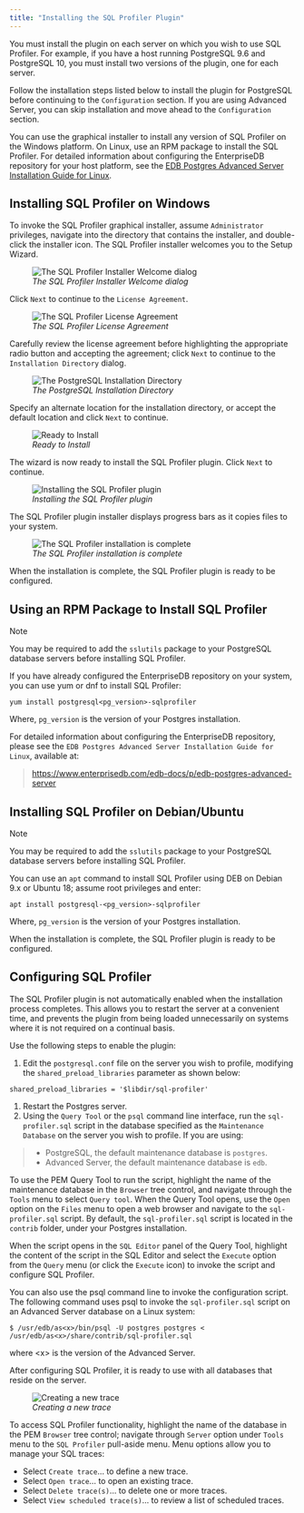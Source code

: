 ```yaml
---
title: "Installing the SQL Profiler Plugin"
---
```


<div id="installing_the_sql_profiler_plugin" class="registered_link"></div>




You must install the plugin on each server on which you wish to use SQL Profiler. For example, if you have a host running PostgreSQL 9.6 and PostgreSQL 10, you must install two versions of the plugin, one for each server.

Follow the installation steps listed below to install the plugin for PostgreSQL before continuing to the `Configuration` section. If you are using Advanced Server, you can skip installation and move ahead to the `Configuration` section.

You can use the graphical installer to install any version of SQL Profiler on the Windows platform. On Linux, use an RPM package to install the SQL Profiler. For detailed information about configuring the EnterpriseDB repository for your host platform, see the [EDB Postgres Advanced Server Installation Guide for Linux](https://www.enterprisedb.com/edb-docs/p/edb-postgres-advanced-server).

## Installing SQL Profiler on Windows



To invoke the SQL Profiler graphical installer, assume `Administrator` privileges, navigate into the directory that contains the installer, and double-click the installer icon. The SQL Profiler installer welcomes you to the Setup Wizard.

<figure><img src="../images/installing_pem_sql_profiler_plugin_windows_welcome.png" class="align-center" alt="The SQL Profiler Installer Welcome dialog" /><figcaption aria-hidden="true"><em>The SQL Profiler Installer Welcome dialog</em></figcaption></figure>

Click `Next` to continue to the `License Agreement`.

<figure><img src="../images/installing_pem_sql_profiler_plugin_windows_license_agreement.png" class="align-center" alt="The SQL Profiler License Agreement" /><figcaption aria-hidden="true"><em>The SQL Profiler License Agreement</em></figcaption></figure>

Carefully review the license agreement before highlighting the appropriate radio button and accepting the agreement; click `Next` to continue to the `Installation Directory` dialog.

<figure><img src="../images/installing_pem_sql_profiler_plugin_windows_installation_directory.png" class="align-center" alt="The PostgreSQL Installation Directory" /><figcaption aria-hidden="true"><em>The PostgreSQL Installation Directory</em></figcaption></figure>

Specify an alternate location for the installation directory, or accept the default location and click `Next` to continue.

<figure><img src="../images/installing_pem_sql_plugin_windows_ready_to_install.png" class="align-center" alt="Ready to Install" /><figcaption aria-hidden="true"><em>Ready to Install</em></figcaption></figure>

The wizard is now ready to install the SQL Profiler plugin. Click `Next` to continue.

<figure><img src="../images/installing_pem_sql_profiler_plugin_windows_in_progress.png" class="align-center" alt="Installing the SQL Profiler plugin" /><figcaption aria-hidden="true"><em>Installing the SQL Profiler plugin</em></figcaption></figure>

The SQL Profiler plugin installer displays progress bars as it copies files to your system.

<figure><img src="../images/installing_pem_sql_profiler_plugin_windows_finish.png" class="align-center" alt="The SQL Profiler installation is complete" /><figcaption aria-hidden="true"><em>The SQL Profiler installation is complete</em></figcaption></figure>

When the installation is complete, the SQL Profiler plugin is ready to be configured.

## Using an RPM Package to Install SQL Profiler



<div class="note">

<div class="title">

Note

</div>

You may be required to add the `sslutils` package to your PostgreSQL database servers before installing SQL Profiler.

</div>

If you have already configured the EnterpriseDB repository on your system, you can use yum or dnf to install SQL Profiler:

``` text
yum install postgresql<pg_version>-sqlprofiler
```

Where, `pg_version` is the version of your Postgres installation.

For detailed information about configuring the EnterpriseDB repository, please see the `EDB Postgres Advanced Server Installation Guide for Linux`, available at:

> <https://www.enterprisedb.com/edb-docs/p/edb-postgres-advanced-server>

## Installing SQL Profiler on Debian/Ubuntu



<div class="note">

<div class="title">

Note

</div>

You may be required to add the `sslutils` package to your PostgreSQL database servers before installing SQL Profiler.

</div>

You can use an `apt` command to install SQL Profiler using DEB on Debian 9.x or Ubuntu 18; assume root privileges and enter:

``` text
apt install postgresql-<pg_version>-sqlprofiler
```

Where, `pg_version` is the version of your Postgres installation.

When the installation is complete, the SQL Profiler plugin is ready to be configured.

## Configuring SQL Profiler



The SQL Profiler plugin is not automatically enabled when the installation process completes. This allows you to restart the server at a convenient time, and prevents the plugin from being loaded unnecessarily on systems where it is not required on a continual basis.

Use the following steps to enable the plugin:

1.  Edit the `postgresql.conf` file on the server you wish to profile, modifying the `shared_preload_libraries` parameter as shown below:

``` text
shared_preload_libraries = '$libdir/sql-profiler'
```

1.  Restart the Postgres server.
2.  Using the `Query Tool` or the `psql` command line interface, run the `sql-profiler.sql` script in the database specified as the `Maintenance Database` on the server you wish to profile. If you are using:

> -   PostgreSQL, the default maintenance database is `postgres`.
> -   Advanced Server, the default maintenance database is `edb`.

To use the PEM Query Tool to run the script, highlight the name of the maintenance database in the `Browser` tree control, and navigate through the `Tools` menu to select `Query tool`. When the Query Tool opens, use the `Open` option on the `Files` menu to open a web browser and navigate to the `sql-profiler.sql` script. By default, the `sql-profiler.sql` script is located in the `contrib` folder, under your Postgres installation.

When the script opens in the `SQL Editor` panel of the Query Tool, highlight the content of the script in the SQL Editor and select the `Execute` option from the `Query` menu (or click the `Execute` icon) to invoke the script and configure SQL Profiler.

You can also use the psql command line to invoke the configuration script. The following command uses psql to invoke the `sql-profiler.sql` script on an Advanced Server database on a Linux system:

``` text
$ /usr/edb/as<x>/bin/psql -U postgres postgres < /usr/edb/as<x>/share/contrib/sql-profiler.sql
```

where &lt;x&gt; is the version of the Advanced Server.

After configuring SQL Profiler, it is ready to use with all databases that reside on the server.

<figure><img src="../images/sp_create_new_trace.png" class="align-center" alt="Creating a new trace" /><figcaption aria-hidden="true"><em>Creating a new trace</em></figcaption></figure>

To access SQL Profiler functionality, highlight the name of the database in the PEM `Browser` tree control; navigate through `Server` option under `Tools` menu to the `SQL Profiler` pull-aside menu. Menu options allow you to manage your SQL traces:

-   Select `Create trace`… to define a new trace.
-   Select `Open trace`… to open an existing trace.
-   Select `Delete trace(s)`… to delete one or more traces.
-   Select `View scheduled trace(s)`… to review a list of scheduled traces.
